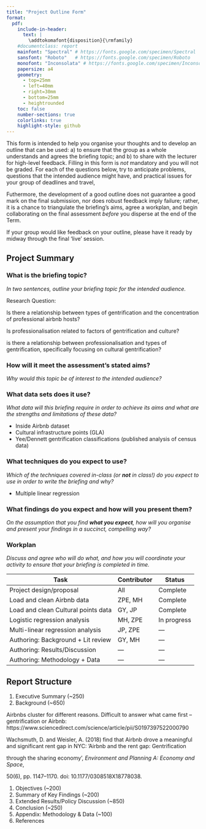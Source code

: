 ```yaml
---
title: "Project Outline Form"
format: 
  pdf:
    include-in-header:
      text: |
        \addtokomafont{disposition}{\rmfamily}
    #documentclass: report
    mainfont: "Spectral" # https://fonts.google.com/specimen/Spectral
    sansfont: "Roboto"   # https://fonts.google.com/specimen/Roboto
    monofont: "Inconsolata" # https://fonts.google.com/specimen/Inconsolata
    papersize: a4
    geometry:
      - top=25mm
      - left=40mm
      - right=30mm
      - bottom=25mm
      - heightrounded
    toc: false
    number-sections: true
    colorlinks: true
    highlight-style: github
---
```


This form is intended to help you organise your thoughts and to develop an outline that can be used: a) to ensure that the group as a whole understands and agrees the briefing topic; and b) to share with the lecturer for high-level feedback. Filling in this form is *not* mandatory and you will not be graded. For each of the questions below, try to anticipate problems, questions that the intended audience might have, and practical issues for your group of deadlines and travel, 

Futhermore, the development of a good outline does not guarantee a good mark on the final submission, nor does robust feedback imply failure; rather, it is a chance to triangulate the briefing’s aims, agree a workplan, and begin collaborating on the final assessment *before* you disperse at the end of the Term.

If your group would like feedback on your outline, please have it ready by midway through the final ‘live’ session.  

## Project Summary

### What is the briefing topic?

*In two sentences, outline your briefing topic for the intended audience.*  

Research Question: 

Is there a relationship between types of gentrification and the concentration of professional airbnb hosts?

Is professionalisation related to factors of gentrification and culture? 

is there a relationship between professionalisation and types of gentrification, specifically focusing on cultural gentrification? 



### How will it meet the assessment’s stated aims?

*Why would this topic be of interest to the intended audience?*

### What data sets does it use?

*What data will this briefing require in order to achieve its aims and what are the strengths and limitations of these data?*

- Inside Airbnb dataset
- Cultural infrastructure points (GLA)
- Yee/Dennett gentrification classifications (published analysis of census data)

### What techniques do you expect to use?

*Which of the techniques covered in-class (or **not** in class!) do you expect to use in order to write the briefing and why?*

- Multiple linear regression

### What findings do you expect and how will you present them?

*On the assumption that you find **what you expect**, how will you organise and present your findings in a succinct, compelling way?*

### Workplan

*Discuss and agree who will do what, and how you will coordinate your activity to ensure that your briefing is completed in time.*  


| Task  | Contributor  |  Status |
|---|---|---|
| Project design/proposal  |  All | Complete  |
| Load and clean Airbnb data  | ZPE, MH  |  Complete |
| Load and clean Cultural points data  | GY, JP |  Complete |
| Logistic regression analysis | MH, ZPE | In progress |
| Multi-linear regression analysis | JP, ZPE | --- |
| Authoring: Background + Lit review |GY, MH|---|
| Authoring: Results/Discussion |---|---|
| Authoring: Methodology + Data |---|---|

## Report Structure

1.    Executive Summary (~250)
2.    Background (~650)



Airbnbs cluster for different reasons. Difficult to answer what came first – gentrification or Airbnb: https://www.sciencedirect.com/science/article/pii/S0197397522000790

 

Wachsmuth, D. and Weisler, A. (2018) find that Airbnb drove a meaningful and significant rent gap in NYC:  ‘Airbnb and the rent gap: Gentrification

through the sharing economy’, *Environment and Planning A: Economy and Space*,

50(6), pp. 1147–1170. doi: 10.1177/0308518X18778038.



1.    Objectives (~200)
2.    Summary of Key Findings (~200)
3.    Extended Results/Policy Discussion (~850)
4.    Conclusion (~250)
5.    Appendix: Methodology & Data (~100)
6.    References





